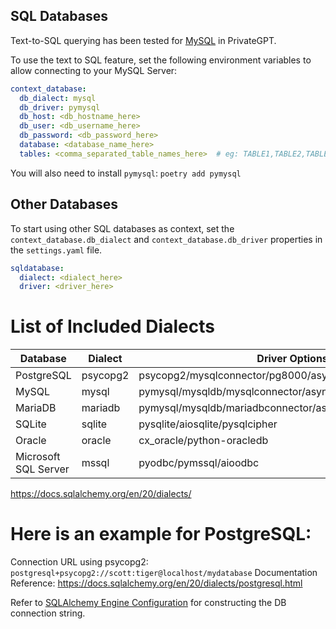 ## SQL Databases
Text-to-SQL querying has been tested for [MySQL](https://www.mysql.com/) in PrivateGPT.

To use the text to SQL feature, set the following environment variables to allow connecting to your MySQL Server:

```yaml
context_database:
  db_dialect: mysql
  db_driver: pymysql
  db_host: <db_hostname_here>
  db_user: <db_username_here>
  db_password: <db_password_here>
  database: <database_name_here>
  tables: <comma_separated_table_names_here>  # eg: TABLE1,TABLE2,TABLE3
```

You will also need to install `pymysql`: `poetry add pymysql`

## Other Databases
To start using other SQL databases as context, set the `context_database.db_dialect` and `context_database.db_driver` properties in the `settings.yaml` file.

```yaml
sqldatabase:
  dialect: <dialect_here>
  driver: <driver_here>
```

# List of Included Dialects 

| Database              | Dialect  | Driver Options                                            |
|-----------------------|----------|---------------------------------------------------------- |
| PostgreSQL            | psycopg2 | psycopg2/mysqlconnector/pg8000/asyncpg/                   |
| MySQL                 | mysql    | pymysql/mysqldb/mysqlconnector/asyncmy/aiomysql/cymysql   |
| MariaDB               | mariadb  | pymysql/mysqldb/mariadbconnector/asyncmy/aiomysql/cymysql |
| SQLite                | sqlite   | pysqlite/aiosqlite/pysqlcipher                            |
| Oracle                | oracle   | cx_oracle/python-oracledb                                 |
| Microsoft SQL Server  | mssql    | pyodbc/pymssql/aioodbc                                    |

https://docs.sqlalchemy.org/en/20/dialects/

# Here is an example for PostgreSQL:
Connection URL using psycopg2: `postgresql+psycopg2://scott:tiger@localhost/mydatabase`
Documentation Reference: https://docs.sqlalchemy.org/en/20/dialects/postgresql.html


Refer to [SQLAlchemy Engine Configuration](https://docs.sqlalchemy.org/en/20/core/engines.html) for constructing the DB connection string.